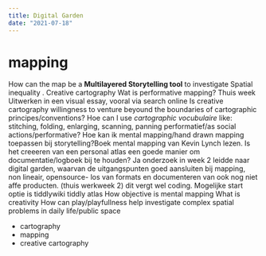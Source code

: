 ```yaml
---
title: Digital Garden
date: "2021-07-18"
---
```

# mapping
How can the map be a **Multilayered Storytelling tool** to investigate Spatial inequality .
Creative cartography
Wat is performative mapping? Thuis week Uitwerken in een visual essay, vooral via search online
Is creative cartography willingness to venture beyound the boundaries of cartographic principes/conventions?
Hoe can I use *cartographic vocubulaire* like: stitching, folding, enlarging, scanning, panning performatief/as social actions/performative?
Hoe kan ik mental mapping/hand drawn mapping toepassen bij storytelling?Boek mental mapping van Kevin Lynch lezen.
Is het creeeren van een personal atlas een goede manier om documentatie/logboek bij te houden? Ja onderzoek in week 2 leidde naar digital garden, waarvan de uitgangspunten goed aansluiten bij mapping, non lineair, opensource- los van formats en documenteren van ook nog niet affe producten. (thuis werkweek 2) dit vergt wel coding. Mogelijke start optie is tiddlywiki tiddly atlas
How objective is mental mapping
What is creativity
How can play/playfullness help investigate complex spatial problems in daily life/public space

* cartography
* mapping
* creative cartography 